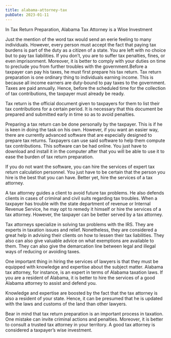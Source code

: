```yaml
---
title: alabama-attorney-tax
pubDate: 2023-01-11
---
```


In Tax Return Preparation, Alabama Tax Attorney is a Wise Investment

Just the mention of the word tax would send an eerie feeling to many individuals. However, every person must accept the fact that paying tax burdens is part of the duty as a citizen of a state. You are left with no choice but to pay tax liabilities. If you don’t, you are to suffer tax penalties, fines, or even imprisonment. Moreover, it is better to comply with your duties on time to preclude you from further troubles with the government.Before a taxpayer can pay his taxes, he must first prepare his tax return. Tax return preparation is one ordinary thing to individuals earning income. This is because all income earners are duty-bound to pay taxes to the government. Taxes are paid annually. Hence, before the scheduled time for the collection of tax contributions, the taxpayer must already be ready. 

Tax return is the official document given to taxpayers for them to list their tax contributions for a certain period. It is necessary that this document be prepared and submitted early in time so as to avoid penalties.

Preparing a tax return can be done personally by the taxpayer. This is if he is keen in doing the task on his own. However, if you want an easier way, there are currently advanced software that are especially designed to prepare tax returns. Taxpayers can use said software to help them compute tax contributions. This software can be had online. You just have to download and install it in the computer after that you will be able to use it to ease the burden of tax return preparation.

If you do not want the software, you can hire the services of expert tax return calculation personnel. You just have to be certain that the person you hire is the best that you can have. Better yet, hire the services of a tax attorney.

A tax attorney guides a client to avoid future tax problems. He also defends clients in cases of criminal and civil suits regarding tax troubles. When a taxpayer has trouble with the state department of revenue or Internal Revenue Service, he may opt to remedy it himself or hire the services of a tax attorney. However, the taxpayer can be better served by a tax attorney.

Tax attorneys specialize in solving tax problems with the IRS. They are experts in taxation issues and relief. Nonetheless, they are considered a great help in advising their clients on how to lessen their tax liabilities. They also can also give valuable advice on what exemptions are available to them. They can also give the demarcation line between legal and illegal ways of reducing or avoiding taxes.

One important thing in hiring the services of lawyers is that they must be equipped with knowledge and expertise about the subject matter. Alabama tax attorney, for instance, is an expert in terms of Alabama taxation laws. If you are a resident of Alabama, it is better to hire the services of a good Alabama attorney to assist and defend you. 

Knowledge and expertise are boosted by the fact that the tax attorney is also a resident of your state. Hence, it can be presumed that he is updated with the laws and customs of the land than other lawyers. 

Bear in mind that tax return preparation is an important process in taxation. One mistake can invite criminal actions and penalties. Moreover, it is better to consult a trusted tax attorney in your territory. A good tax attorney is considered a taxpayer’s wise investment.